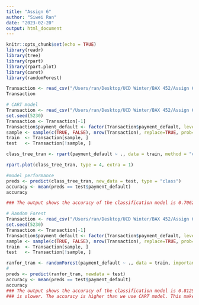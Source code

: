 ```yaml
---
title: "Assign 6"
author: "Siwei Ran"
date: "2023-02-20"
output: html_document
---
```


```r
knitr::opts_chunk$set(echo = TRUE)
library(readr)
library(tree)
library(rpart)
library(rpart.plot)
library(caret)
library(randomForest)
```

```r
Transaction <- read_csv("/Users/ran/Desktop/UCD Winter/BAX 452/Assign 6/Transaction.csv")
Transaction
```
```r
# CART model
Transaction <- read_csv("/Users/ran/Desktop/UCD Winter/BAX 452/Assign 6/Transaction.csv")
set.seed(5230)
Transaction <- Transaction[-1]
Transaction$payment_default <- factor(Transaction$payment_default, levels = c(0, 1))
sample <- sample(c(TRUE, FALSE), nrow(Transaction), replace=TRUE, prob=c(0.8,0.2))
train  <- Transaction[sample, ]
test   <- Transaction[!sample, ]

class_tree_tran <- rpart(payment_default ~ ., data = train, method = "class",cp = 0.004)

rpart.plot(class_tree_tran, type = 4, extra = 1)

#model performance
preds <- predict(class_tree_tran, new_data = test, type = "class")
accuracy <- mean(preds == test$payment_default)
accuracy

### The output shows the accuracy of the classification model is 0.7062037. The computation speed of classification tree is faster.
```

```r
# Random Forest
Transaction <- read_csv("/Users/ran/Desktop/UCD Winter/BAX 452/Assign 6/Transaction.csv")
set.seed(5230)
Transaction <- Transaction[-1]
Transaction$payment_default <- factor(Transaction$payment_default, levels = c(0, 1))
sample <- sample(c(TRUE, FALSE), nrow(Transaction), replace=TRUE, prob=c(0.8,0.2))
train  <- Transaction[sample, ]
test   <- Transaction[!sample, ]

ranfor_tran <- randomForest(payment_default ~ ., data = train, importance = TRUE)
# 
preds <- predict(ranfor_tran, newdata = test)
accuracy <- mean(preds == test$payment_default)
accuracy
### The output shows the accuracy of the classification model is 0.8129 The computation speed of classification tree
### is slower. The accuracy is higher than we use CART model. This makes sense because we use bootstrap in the random ### forest. Although this process is much slower than CART model, the accuracy will be higher.
```







